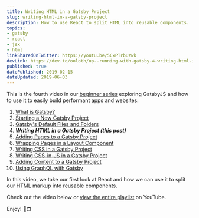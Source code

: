 ```yaml
---
title: Writing HTML in a Gatsby Project
slug: writing-html-in-a-gatsby-project
description: How to use React to split HTML into reusable components.
topics:
- gatsby
- react
- jsx
- html
linkSharedOnTwitter: https://youtu.be/5CxPTrbUzwk
devLink: https://dev.to/ooloth/up--running-with-gatsby-4-writing-html-in-a-gatsby-project-1362
published: true
datePublished: 2019-02-15
dateUpdated: 2019-06-03
---
```



This is the fourth video in our [beginner series](https://www.youtube.com/watch?v=jAa1wh5ATm0&list=PLHBEcHVSROXQQhXpNhmiVKKcw72Cc0V-U) exploring GatsbyJS and how to use it to easily build performant apps and websites:

1. [What is Gatsby?](https://www.michaeluloth.com/what-is-gatsby)
2. [Starting a New Gatsby Project](https://www.michaeluloth.com/starting-a-new-gatsby-project)
3. [Gatsby's Default Files and Folders](https://www.michaeluloth.com/gatsbys-default-files-and-folders)
4. **_Writing HTML in a Gatsby Project (this post)_**
5. [Adding Pages to a Gatsby Project](https://www.michaeluloth.com/adding-pages-to-a-gatsby-project)
6. [Wrapping Pages in a Layout Component](https://www.michaeluloth.com/wrapping-pages-in-a-layout-component)
7. [Writing CSS in a Gatsby Project](https://www.michaeluloth.com/writing-css-in-a-gatsby-project)
8. [Writing CSS-in-JS in a Gatsby Project](https://www.michaeluloth.com/writing-css-in-js-in-a-gatsby-project)
9. [Adding Content to a Gatsby Project](https://www.michaeluloth.com/adding-content-to-a-gatsby-project)
10. [Using GraphQL with Gatsby](https://www.michaeluloth.com/-using-graphql-with-gatsby/)

In this video, we take our first look at React and how we can use it to split our HTML markup into reusable components.

Check out the video below or [view the entire playlist](https://www.youtube.com/watch?v=jAa1wh5ATm0&list=PLHBEcHVSROXQQhXpNhmiVKKcw72Cc0V-U) on YouTube.

Enjoy! 🎉📺

<VideoEmbed embedURL="https://www.youtube.com/embed/MMFvFtpyoIQ" />